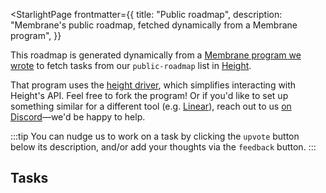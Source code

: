 

<StarlightPage
  frontmatter={{
    title: "Public roadmap",
    description:
      "Membrane's public roadmap, fetched dynamically from a Membrane program",
  }}
>

This roadmap is generated dynamically from a <a href="https://github.com/membrane-io/operations/tree/main/public-roadmap" target="_blank">Membrane program we wrote</a> to fetch tasks from our `public-roadmap` list in <a href="https://height.app/product" target="_blank">Height</a>.

That program uses the <a href="https://github.com/membrane-io/membrane-driver-height" target="_blank">height driver</a>, which simplifies interacting with Height's API. Feel free to fork the program! Or if you'd like to set up something similar for a different tool (e.g. <a href="https://linear.app" target="_blank">Linear</a>), reach out to us <a href="https://discord.gg/sbRcqC7QxE" target="_blank">on Discord</a>—we'd be happy to help.

:::tip
You can nudge us to work on a task by clicking the `upvote` button below its description, and/or add your thoughts via the `feedback` button.
:::

## Tasks

<PublicRoadmap />

</StarlightPage>
